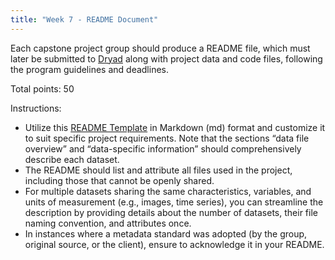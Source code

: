 ```yaml
---
title: "Week 7 - README Document"
---
```


Each capstone project group should produce a README file, which must later be submitted to [Dryad](https://datadryad.org) along with project data and code files, following the program guidelines and deadlines.

Total points: 50

Instructions:

- Utilize this [README Template](https://zenodo.org/records/10828379) in Markdown (md) format and customize it to suit specific project requirements. Note that the sections "data file overview" and "data-specific information" should comprehensively describe each dataset. 
- The README should list and attribute all files used in the project, including those that cannot be openly shared.
- For multiple datasets sharing the same characteristics, variables, and units of measurement (e.g., images, time series), you can streamline the description by providing details about the number of datasets, their file naming convention, and attributes once.
- In instances where a metadata standard was adopted (by the group, original source, or the client), ensure to acknowledge it in your README.
